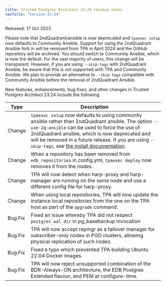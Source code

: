 ```yaml
---
title: Trusted Postgres Architect 23.24 release notes 
navTitle: "Version 23.24"
---
```


Released: 17 Oct 2023

Please note that 2ndQuadrant/ansible is now deprecated and `tpaexec setup` now defaults to Community Ansible. 
Support for using the 2ndQuadrant Ansible fork in will be removed from TPA in April 2024 and the GitHub repository will be archived. 
You should switch to Community Ansible, which is now the default. For the vast majority of users, this change will be transparent. 
However, if you are using `--skip-tags` with 2ndQuadrant Ansible, be aware that this is not supported with TPA and Community Ansible. 
We plan to provide an alternative to `--skip-tags` compatible with Community Ansible before the removal of 2ndQuadrant Ansible.

New features, enhancements, bug fixes, and other changes in Trusted Postgres Architect 23.24 include the following:

| Type | Description |
| ---- |------------ |
| Change | `tpaexec setup` now defaults to using community ansible rather than 2ndQuadrant ansible. The option `--use-2q-ansible` can be used to force the use of 2ndQuadrant ansible, which is now deprecated and will be removed in a future release. If you are using `--skip-tags`, see [the install documentation](INSTALL.mdx). |
| Change | When a repository has been removed from `edb_repositories` in config.yml, `tpaexec deploy` now removes it from the nodes. |
| Change | TPA will now detect when harp-proxy and harp-manager are running on the same node and use a different config file for harp-proxy. |
| Change | When using local repositories, TPA will now update the instance local repositories from the one on the TPA host as part of the `upgrade` command. |
| Bug Fix | Fixed an issue whereby TPA did not respect `postgres_wal_dir` in pg_basebackup invocation |
| Bug Fix | TPA will now accept repmgr as a failover manager for subscriber-only nodes in PGD clusters, allowing physical replication of such nodes. |
| Bug Fix | Fixed a typo which prevented TPA building Ubuntu 22.04 Docker images. |
| Bug Fix | TPA will now reject unsupported combination of the BDR-Always-ON architecture, the EDB Postgres Extended flavour, and PEM at configure-time. |